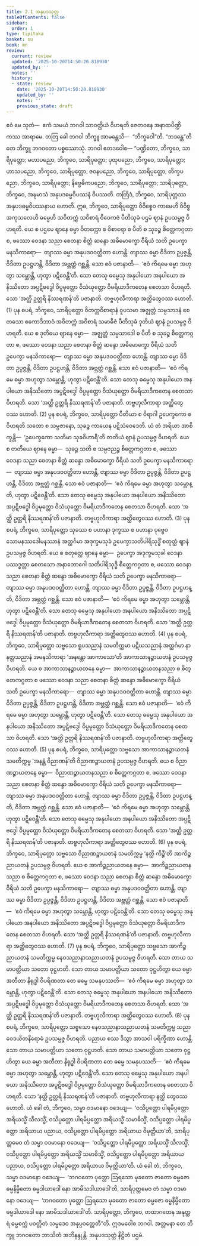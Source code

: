 ```yaml
---
title: 2.1 အနုပဒသုတ္တ
tableOfContents: false
sidebar:
  order: 1
type: tipitaka
basket: su
book: mn
review:
  current: review
  updated: '2025-10-20T14:50:20.818930'
  updated_by: ''
  notes: ''
  history:
  - state: review
    date: '2025-10-20T14:50:20.818930'
    updated_by: ''
    notes: ''
    previous_state: draft
---
```



<DynamicBreadcrumb />


<ReviewStatus review={frontmatter.review} showDetails={true} />

<HypothesisAnnotation frontmatter={frontmatter} />

<Division number="93" book="mn" e="ch" v="24" p="191">

<Paragraph number="243" book="mn">
ဧဝံ မေ သုတံ—  ဧကံ သမယံ ဘဂဝါ သာဝတ္ထိယံ ဝိဟရတိ ဇေတဝနေ အနာထပိဏ္ဍိကဿ အာရာမေ. တတြ ခေါ ဘဂဝါ ဘိက္ခူ အာမန္တေသိ—  “ဘိက္ခဝေါ”တိ. “ဘဒန္တေ”တိ တေ ဘိက္ခူ ဘဂဝတော ပစ္စဿောသုံ. ဘဂဝါ ဧတဒဝေါစ—
</Paragraph>

<Paragraph number="244" book="mn">
“ပဏ္ဍိတော, ဘိက္ခဝေ, သာရိပုတ္တော; မဟာပညော, ဘိက္ခဝေ, သာရိပုတ္တော; ပုထုပညော, ဘိက္ခဝေ, သာရိပုတ္တော; ဟာသပညော, ဘိက္ခဝေ, သာရိပုတ္တော; ဇဝနပညော, ဘိက္ခဝေ, သာရိပုတ္တော; တိက္ခပညော, ဘိက္ခဝေ, သာရိပုတ္တော; နိဗ္ဗေဓိကပညော, ဘိက္ခဝေ, သာရိပုတ္တော; သာရိပုတ္တော, ဘိက္ခဝေ, အဍ္ဎမာသံ အနုပဒဓမ္မဝိပဿနံ ဝိပဿတိ. တတြိဒံ, ဘိက္ခဝေ, သာရိပုတ္တဿ အနုပဒဓမ္မဝိပဿနာယ ဟောတိ.
</Paragraph>

</Division>
<Division number="94" book="mn" e="ch" v="24" p="192">

<Paragraph number="245" book="mn">
ဣဓ, ဘိက္ခဝေ, သာရိပုတ္တော ဝိဝိစ္စေဝ ကာမေဟိ ဝိဝိစ္စ အကုသလေဟိ ဓမ္မေဟိ သဝိတက္ကံ သဝိစာရံ ဝိဝေကဇံ ပီတိသုခံ ပဌမံ ဈာနံ ဥပသမ္ပဇ္ဇ ဝိဟရတိ. ယေ စ ပဌမေ ဈာနေ ဓမ္မာ ဝိတက္ကော စ ဝိစာရော စ ပီတိ စ သုခဉ္စ စိတ္တေကဂ္ဂတာ စ, ဖဿော ဝေဒနာ သညာ စေတနာ စိတ္တံ ဆန္ဒော အဓိမောက္ခော ဝီရိယံ သတိ ဥပေက္ခာ မနသိကာရော—  တျာဿ ဓမ္မာ အနုပဒဝဝတ္ထိတာ ဟောန္တိ. တျာဿ ဓမ္မာ ဝိဒိတာ ဥပ္ပဇ္ဇန္တိ, ဝိဒိတာ ဥပဋ္ဌဟန္တိ, ဝိဒိတာ အဗ္ဘတ္ထံ ဂစ္ဆန္တိ. သော ဧဝံ ပဇာနာတိ—  ‘ဧဝံ ကိရမေ ဓမ္မာ အဟုတွာ သမ္ဘောန္တိ, ဟုတွာ ပဋိဝေန္တီ’တိ. သော တေသု ဓမ္မေသု အနုပါယော အနပါယော အနိဿိတော အပ္ပဋိဗဒ္ဓေါ ဝိပ္ပမုတ္တော ဝိသံယုတ္တော ဝိမရိယာဒီကတေန စေတသာ ဝိဟရတိ. သော ‘အတ္ထိ ဥတ္တရိ နိဿရဏန်’တိ ပဇာနာတိ. တဗ္ဗဟုလီကာရာ အတ္ထိတွေဝဿ ဟောတိ. (1)
</Paragraph>

<Paragraph number="246" book="mn">
ပုန စပရံ, ဘိက္ခဝေ, သာရိပုတ္တော ဝိတက္ကဝိစာရာနံ ဝူပသမာ အဇ္ဈတ္တံ သမ္ပသာဒနံ စေတသော ဧကောဒိဘာဝံ အဝိတက္ကံ အဝိစာရံ သမာဓိဇံ ပီတိသုခံ ဒုတိယံ ဈာနံ ဥပသမ္ပဇ္ဇ ဝိဟရတိ. ယေ စ ဒုတိယေ ဈာနေ ဓမ္မာ—  အဇ္ဈတ္တံ သမ္ပသာဒေါ စ ပီတိ စ သုခဉ္စ စိတ္တေကဂ္ဂတာ စ, ဖဿော ဝေဒနာ သညာ စေတနာ စိတ္တံ ဆန္ဒော အဓိမောက္ခော ဝီရိယံ သတိ ဥပေက္ခာ မနသိကာရော—  တျာဿ ဓမ္မာ အနုပဒဝဝတ္ထိတာ ဟောန္တိ. တျာဿ ဓမ္မာ ဝိဒိတာ ဥပ္ပဇ္ဇန္တိ, ဝိဒိတာ ဥပဋ္ဌဟန္တိ, ဝိဒိတာ အဗ္ဘတ္ထံ ဂစ္ဆန္တိ. သော ဧဝံ ပဇာနာတိ—  ‘ဧဝံ ကိရမေ ဓမ္မာ အဟုတွာ သမ္ဘောန္တိ, ဟုတွာ ပဋိဝေန္တီ’တိ. သော တေသု ဓမ္မေသု အနုပါယော အနပါယော အနိဿိတော အပ္ပဋိဗဒ္ဓေါ ဝိပ္ပမုတ္တော ဝိသံယုတ္တော ဝိမရိယာဒီကတေန စေတသာ ဝိဟရတိ. သော ‘အတ္ထိ ဥတ္တရိ နိဿရဏန်’တိ ပဇာနာတိ. တဗ္ဗဟုလီကာရာ အတ္ထိတွေဝဿ ဟောတိ. (2)
</Paragraph>

<Paragraph number="247" book="mn">
ပုန စပရံ, ဘိက္ခဝေ, သာရိပုတ္တော ပီတိယာ စ ဝိရာဂါ ဥပေက္ခကော စ ဝိဟရတိ သတော စ သမ္ပဇာနော, သုခဉ္စ ကာယေန ပဋိသံဝေဒေတိ. ယံ တံ အရိယာ အာစိက္ခန္တိ—  ‘ဥပေက္ခကော သတိမာ သုခဝိဟာရီ’တိ တတိယံ ဈာနံ ဥပသမ္ပဇ္ဇ ဝိဟရတိ. ယေ စ တတိယေ ဈာနေ ဓမ္မာ—  သုခဉ္စ သတိ စ သမ္ပဇညဉ္စ စိတ္တေကဂ္ဂတာ စ, ဖဿော ဝေဒနာ သညာ စေတနာ စိတ္တံ ဆန္ဒော အဓိမောက္ခော ဝီရိယံ သတိ ဥပေက္ခာ မနသိကာရော—  တျာဿ ဓမ္မာ အနုပဒဝဝတ္ထိတာ ဟောန္တိ, တျာဿ ဓမ္မာ ဝိဒိတာ ဥပ္ပဇ္ဇန္တိ, ဝိဒိတာ ဥပဋ္ဌဟန္တိ, ဝိဒိတာ အဗ္ဘတ္ထံ ဂစ္ဆန္တိ. သော ဧဝံ ပဇာနာတိ—  ‘ဧဝံ ကိရမေ ဓမ္မာ အဟုတွာ သမ္ဘောန္တိ, ဟုတွာ ပဋိဝေန္တီ’တိ. သော တေသု ဓမ္မေသု အနုပါယော အနပါယော အနိဿိတော အပ္ပဋိဗဒ္ဓေါ ဝိပ္ပမုတ္တော ဝိသံယုတ္တော ဝိမရိယာဒီကတေန စေတသာ ဝိဟရတိ. သော ‘အတ္ထိ ဥတ္တရိ နိဿရဏန်’တိ ပဇာနာတိ. တဗ္ဗဟုလီကာရာ အတ္ထိတွေဝဿ ဟောတိ. (3)
</Paragraph>

<Paragraph number="248" book="mn">
ပုန စပရံ, ဘိက္ခဝေ, သာရိပုတ္တော သုခဿ စ ပဟာနာ ဒုက္ခဿ စ ပဟာနာ ပုဗ္ဗေဝ သောမနဿဒေါမနဿာနံ အတ္ထင်္ဂမာ အဒုက္ခမသုခံ ဥပေက္ခာသတိပါရိသုဒ္ဓိံ စတုတ္ထံ ဈာနံ ဥပသမ္ပဇ္ဇ ဝိဟရတိ. ယေ စ စတုတ္ထေ ဈာနေ ဓမ္မာ—  ဥပေက္ခာ အဒုက္ခမသုခါ ဝေဒနာ ပဿဒ္ဓတ္တာ စေတသော အနာဘောဂေါ သတိပါရိသုဒ္ဓိ စိတ္တေကဂ္ဂတာ စ, ဖဿော ဝေဒနာ သညာ စေတနာ စိတ္တံ ဆန္ဒော အဓိမောက္ခော ဝီရိယံ သတိ ဥပေက္ခာ မနသိကာရော—  တျာဿ ဓမ္မာ အနုပဒဝဝတ္ထိတာ ဟောန္တိ. တျာဿ ဓမ္မာ ဝိဒိတာ ဥပ္ပဇ္ဇန္တိ, ဝိဒိတာ ဥပဋ္ဌဟန္တိ, ဝိဒိတာ အဗ္ဘတ္ထံ ဂစ္ဆန္တိ. သော ဧဝံ ပဇာနာတိ—  ‘ဧဝံ ကိရမေ ဓမ္မာ အဟုတွာ သမ္ဘောန္တိ, ဟုတွာ ပဋိဝေန္တီ’တိ. သော တေသု ဓမ္မေသု အနုပါယော အနပါယော အနိဿိတော အပ္ပဋိဗဒ္ဓေါ ဝိပ္ပမုတ္တော ဝိသံယုတ္တော ဝိမရိယာဒီကတေန စေတသာ ဝိဟရတိ. သော ‘အတ္ထိ ဥတ္တရိ နိဿရဏန်’တိ ပဇာနာတိ. တဗ္ဗဟုလီကာရာ အတ္ထိတွေဝဿ ဟောတိ. (4)
</Paragraph>

<Paragraph number="249" book="mn">
ပုန စပရံ, ဘိက္ခဝေ, သာရိပုတ္တော သဗ္ဗသော ရူပသညာနံ သမတိက္ကမာ ပဋိဃသညာနံ အတ္ထင်္ဂမာ နာနတ္တသညာနံ အမနသိကာရာ ‘အနန္တော အာကာသော’တိ အာကာသာနဉ္စာယတနံ ဥပသမ္ပဇ္ဇ ဝိဟရတိ. ယေ စ အာကာသာနဉ္စာယတနေ ဓမ္မာ—  အာကာသာနဉ္စာယတနသညာ စ စိတ္တေကဂ္ဂတာ စ ဖဿော ဝေဒနာ သညာ စေတနာ စိတ္တံ ဆန္ဒော အဓိမောက္ခော ဝီရိယံ သတိ ဥပေက္ခာ မနသိကာရော—  တျာဿ ဓမ္မာ အနုပဒဝဝတ္ထိတာ ဟောန္တိ. တျာဿ ဓမ္မာ ဝိဒိတာ ဥပ္ပဇ္ဇန္တိ, ဝိဒိတာ ဥပဋ္ဌဟန္တိ, ဝိဒိတာ အဗ္ဘတ္ထံ ဂစ္ဆန္တိ. သော ဧဝံ ပဇာနာတိ—  ‘ဧဝံ ကိရမေ ဓမ္မာ အဟုတွာ သမ္ဘောန္တိ, ဟုတွာ ပဋိဝေန္တီ’တိ. သော တေသု ဓမ္မေသု အနုပါယော အနပါယော အနိဿိတော အပ္ပဋိဗဒ္ဓေါ ဝိပ္ပမုတ္တော ဝိသံယုတ္တော ဝိမရိယာဒီကတေန စေတသာ ဝိဟရတိ. သော ‘အတ္ထိ ဥတ္တရိ နိဿရဏန်’တိ ပဇာနာတိ. တဗ္ဗဟုလီကာရာ အတ္ထိတွေဝဿ ဟောတိ. (5)
</Paragraph>

<Paragraph number="250" book="mn">
ပုန စပရံ, ဘိက္ခဝေ, သာရိပုတ္တော သဗ္ဗသော အာကာသာနဉ္စာယတနံ သမတိက္ကမ္မ ‘အနန္တံ ဝိညာဏန်’တိ ဝိညာဏဉ္စာယတနံ ဥပသမ္ပဇ္ဇ ဝိဟရတိ. ယေ စ ဝိညာဏဉ္စာယတနေ ဓမ္မာ—  ဝိညာဏဉ္စာယတနသညာ စ စိတ္တေကဂ္ဂတာ စ, ဖဿော ဝေဒနာ သညာ စေတနာ စိတ္တံ ဆန္ဒော အဓိမောက္ခော ဝီရိယံ သတိ ဥပေက္ခာ မနသိကာရော—  တျာဿ ဓမ္မာ အနုပဒဝဝတ္ထိတာ ဟောန္တိ. တျာဿ ဓမ္မာ ဝိဒိတာ ဥပ္ပဇ္ဇန္တိ, ဝိဒိတာ ဥပဋ္ဌဟန္တိ, ဝိဒိတာ အဗ္ဘတ္ထံ ဂစ္ဆန္တိ. သော ဧဝံ ပဇာနာတိ—  ‘ဧဝံ ကိရမေ ဓမ္မာ အဟုတွာ သမ္ဘောန္တိ, ဟုတွာ ပဋိဝေန္တီ’တိ. သော တေသု ဓမ္မေသု အနုပါယော အနပါယော အနိဿိတော အပ္ပဋိဗဒ္ဓေါ ဝိပ္ပမုတ္တော ဝိသံယုတ္တော ဝိမရိယာဒီကတေန စေတသာ ဝိဟရတိ. သော ‘အတ္ထိ ဥတ္တရိ နိဿရဏန်’တိ ပဇာနာတိ. တဗ္ဗဟုလီကာရာ အတ္ထိတွေဝဿ ဟောတိ. (6)
</Paragraph>

<Paragraph number="251" book="mn">
ပုန စပရံ, ဘိက္ခဝေ, သာရိပုတ္တော သဗ္ဗသော ဝိညာဏဉ္စာယတနံ သမတိက္ကမ္မ ‘နတ္ထိ ကိဉ္စီ’တိ အာကိဉ္စညာယတနံ ဥပသမ္ပဇ္ဇ ဝိဟရတိ. ယေ စ အာကိဉ္စညာယတနေ ဓမ္မာ—  အာကိဉ္စညာယတနသညာ စ စိတ္တေကဂ္ဂတာ စ, ဖဿော ဝေဒနာ သညာ စေတနာ စိတ္တံ ဆန္ဒော အဓိမောက္ခော ဝီရိယံ သတိ ဥပေက္ခာ မနသိကာရော—  တျာဿ ဓမ္မာ အနုပဒဝဝတ္ထိတာ ဟောန္တိ. တျာဿ ဓမ္မာ ဝိဒိတာ ဥပ္ပဇ္ဇန္တိ, ဝိဒိတာ ဥပဋ္ဌဟန္တိ, ဝိဒိတာ အဗ္ဘတ္ထံ ဂစ္ဆန္တိ. သော ဧဝံ ပဇာနာတိ—  ‘ဧဝံ ကိရမေ ဓမ္မာ အဟုတွာ သမ္ဘောန္တိ, ဟုတွာ ပဋိဝေန္တီ’တိ. သော တေသု ဓမ္မေသု အနုပါယော အနပါယော အနိဿိတော အပ္ပဋိဗဒ္ဓေါ ဝိပ္ပမုတ္တော ဝိသံယုတ္တော ဝိမရိယာဒီကတေန စေတသာ ဝိဟရတိ. သော ‘အတ္ထိ ဥတ္တရိ နိဿရဏန်’တိ ပဇာနာတိ. တဗ္ဗဟုလီကာရာ အတ္ထိတွေဝဿ ဟောတိ. (7)
</Paragraph>

</Division>
<Division number="95" book="mn" e="ch" v="24" p="193">

<Paragraph number="252" book="mn">
ပုန စပရံ, ဘိက္ခဝေ, သာရိပုတ္တော သဗ္ဗသော အာကိဉ္စညာယတနံ သမတိက္ကမ္မ နေဝသညာနာသညာယတနံ ဥပသမ္ပဇ္ဇ ဝိဟရတိ. သော တာယ သမာပတ္တိယာ သတော ဝုဋ္ဌဟတိ. သော တာယ သမာပတ္တိယာ သတော ဝုဋ္ဌဟိတွာ ယေ ဓမ္မာ အတီတာ နိရုဒ္ဓါ ဝိပရိဏတာ တေ ဓမ္မေ သမနုပဿတိ—  ‘ဧဝံ ကိရမေ ဓမ္မာ အဟုတွာ သမ္ဘောန္တိ, ဟုတွာ ပဋိဝေန္တီ’တိ. သော တေသု ဓမ္မေသု အနုပါယော အနပါယော အနိဿိတော အပ္ပဋိဗဒ္ဓေါ ဝိပ္ပမုတ္တော ဝိသံယုတ္တော ဝိမရိယာဒီကတေန စေတသာ ဝိဟရတိ. သော ‘အတ္ထိ ဥတ္တရိ နိဿရဏန်’တိ ပဇာနာတိ. တဗ္ဗဟုလီကာရာ အတ္ထိတွေဝဿ ဟောတိ. (8)
</Paragraph>

</Division>
<Division number="96" book="mn" e="ch" v="24" p="194">

<Paragraph number="253" book="mn">
ပုန စပရံ, ဘိက္ခဝေ, သာရိပုတ္တော သဗ္ဗသော နေဝသညာနာသညာယတနံ သမတိက္ကမ္မ သညာဝေဒယိတနိရောဓံ ဥပသမ္ပဇ္ဇ ဝိဟရတိ. ပညာယ စဿ ဒိသွာ အာသဝါ ပရိက္ခီဏာ ဟောန္တိ. သော တာယ သမာပတ္တိယာ သတော ဝုဋ္ဌဟတိ. သော တာယ သမာပတ္တိယာ သတော ဝုဋ္ဌဟိတွာ ယေ ဓမ္မာ အတီတာ နိရုဒ္ဓါ ဝိပရိဏတာ တေ ဓမ္မေ သမနုပဿတိ—  ‘ဧဝံ ကိရမေ ဓမ္မာ အဟုတွာ သမ္ဘောန္တိ, ဟုတွာ ပဋိဝေန္တီ’တိ. သော တေသု ဓမ္မေသု အနုပါယော အနပါယော အနိဿိတော အပ္ပဋိဗဒ္ဓေါ ဝိပ္ပမုတ္တော ဝိသံယုတ္တော ဝိမရိယာဒီကတေန စေတသာ ဝိဟရတိ. သော ‘နတ္ထိ ဥတ္တရိ နိဿရဏန်’တိ ပဇာနာတိ. တဗ္ဗဟုလီကာရာ နတ္ထိ တွေဝဿ ဟောတိ.
</Paragraph>

</Division>
<Division number="97" book="mn" e="ch" v="24" p="196">

<Paragraph number="254" book="mn">
ယံ ခေါ တံ, ဘိက္ခဝေ, သမ္မာ ဝဒမာနော ဝဒေယျ—  ‘ဝသိပ္ပတ္တော ပါရမိပ္ပတ္တော အရိယသ္မိံ သီလသ္မိံ, ဝသိပ္ပတ္တော ပါရမိပ္ပတ္တော အရိယသ္မိံ သမာဓိသ္မိံ, ဝသိပ္ပတ္တော ပါရမိပ္ပတ္တော အရိယာယ ပညာယ, ဝသိပ္ပတ္တော ပါရမိပ္ပတ္တော အရိယာယ ဝိမုတ္တိယာ’တိ, သာရိပုတ္တမေဝ တံ သမ္မာ ဝဒမာနော ဝဒေယျ—  ‘ဝသိပ္ပတ္တော ပါရမိပ္ပတ္တော အရိယသ္မိံ သီလသ္မိံ, ဝသိပ္ပတ္တော ပါရမိပ္ပတ္တော အရိယသ္မိံ သမာဓိသ္မိံ, ဝသိပ္ပတ္တော ပါရမိပ္ပတ္တော အရိယာယ ပညာယ, ဝသိပ္ပတ္တော ပါရမိပ္ပတ္တော အရိယာယ ဝိမုတ္တိယာ’တိ. ယံ ခေါ တံ, ဘိက္ခဝေ, သမ္မာ ဝဒမာနော ဝဒေယျ—  ‘ဘဂဝတော ပုတ္တော ဩရသော မုခတော ဇာတော ဓမ္မဇော ဓမ္မနိမ္မိတော ဓမ္မဒါယာဒေါ နော အာမိသဒါယာဒေါ’တိ, သာရိပုတ္တမေဝ တံ သမ္မာ ဝဒမာနော ဝဒေယျ—  ‘ဘဂဝတော ပုတ္တော ဩရသော မုခတော ဇာတော ဓမ္မဇော ဓမ္မနိမ္မိတော ဓမ္မဒါယာဒေါ နော အာမိသဒါယာဒေါ’တိ. သာရိပုတ္တော, ဘိက္ခဝေ, တထာဂတေန အနုတ္တရံ ဓမ္မစက္ကံ ပဝတ္တိတံ သမ္မဒေဝ အနုပ္ပဝတ္တေတီ”တိ.
</Paragraph>

<Paragraph number="255" book="mn">
ဣဒမဝေါစ ဘဂဝါ. အတ္တမနာ တေ ဘိက္ခူ ဘဂဝတော ဘာသိတံ အဘိနန္ဒုန္တိ.

</Paragraph>
</Division>

<Paragraph number="256" type="center" book="mn">
အနုပဒသုတ္တံ နိဋ္ဌိတံ ပဌမံ.
</Paragraph>